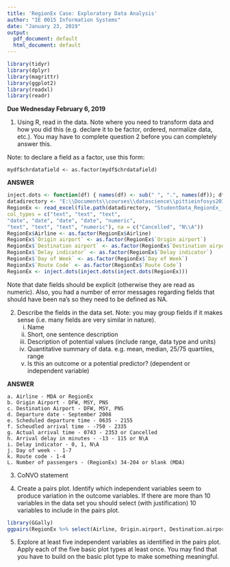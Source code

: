 ```yaml
---
title: 'RegionEx Case: Exploratory Data Analysis'
author: "IE 0015 Information Systems"
date: "January 23, 2019"
output:
  pdf_document: default
  html_document: default
---
```


```r
library(tidyr)
library(dplyr)
library(magrittr)
library(ggplot2)
library(readxl)
library(readr)
```

**Due Wednesday February 6, 2019**

1.  Using R, read in the data.  Note where you need to transform data and how you did this (e.g. declare it to be factor, ordered, normalize data, etc.). You may have to complete question 2 before you can completely answer this.

Note: to declare a field as a factor, use this form:

`mydf$chrdatafield <- as.factor(mydf$chrdatafield)`


**ANSWER**
```r
inject.dots <- function(df) { names(df) <- sub(" ", ".", names(df)); df }
datadirectory <- "E:\\Documents\\courses\\datascience\\pittieinfosys2015\\case\\"
RegionEx <- read_excel(file.path(datadirectory, "StudentData_RegionEx_(2010-9-22).xlsx"),
col_types = c("text", "text", "text",
"date", "date", "date", "date", "numeric",
"text", "text", "text", "numeric"), na = c("Cancelled", "N\\A"))
RegionEx$Airline <- as.factor(RegionEx$Airline)
RegionEx$`Origin airport` <- as.factor(RegionEx$`Origin airport`)
RegionEx$`Destination airport` <- as.factor(RegionEx$`Destination airport`)
RegionEx$`Delay indicator` <- as.factor(RegionEx$`Delay indicator`)
RegionEx$`Day of Week` <- as.factor(RegionEx$`Day of Week`)
RegionEx$`Route Code` <- as.factor(RegionEx$`Route Code`)
RegionEx <- inject.dots(inject.dots(inject.dots(RegionEx)))
```

Note that date fields should be explicit (otherwise they are read as numeric). Also, you had a number of error messages regarding fields that should have been na's so they need to be defined as NA.

2.  Describe the fields in the data set. Note: you may group fields if it makes sense (i.e. many fields are very similar in nature).
    i. Name
    ii. Short, one sentence description
    iii. Description of potential values (include range, data type and units)
    iv. Quantitative summary of data.  e.g. mean, median, 25/75 quartiles, range
    v. Is this an outcome or a potential predictor? (dependent or independent variable)
    
    
**ANSWER**

    a. Airline - MDA or RegionEx
    b. Origin Airport - DFW, MSY, PNS
    c. Destination Airport - DFW, MSY, PNS
    d. Departure date - September 2008
    e. Scheduled departure time - 0635 - 2155
    f. Scheudled arrival time - -750 - 2335
    g. Actual arrival time - 0743 - 2353 or Cancelled
    h. Arrival delay in minutes - -13 - 115 or N\A
    i. Delay indicator - 0, 1, N\A
    j. Day of week -  1-7
    k. Route code - 1-4
    L. Number of passengers - (RegionEx) 34-204 or blank (MDA)
    
3.  CoNVO statement

4.  Create a pairs plot. Identify which independent variables seem to produce variation in the outcome variables.  If there are more than 10 variables in the data set you should select (with justification) 10 variables to include in the pairs plot.

```r
library(GGally)
ggpairs(RegionEx %>% select(Airline, Origin.airport, Destination.airport, Scheduled.departure.time, Arrival.delay.in.minutes, Delay.indicator, Day.of.Week, Route.Code, Number.of.passengers))
```


5.  Explore at least five independent variables as identified in the pairs plot.  Apply each of the five basic plot types at least once.  You may find that you have to build on the basic plot type to make something meaningful.
